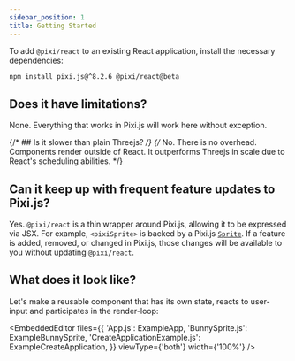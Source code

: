 ```yaml
---
sidebar_position: 1
title: Getting Started
---
```



To add `@pixi/react` to an existing React application, install the necessary dependencies:

```bash
npm install pixi.js@^8.2.6 @pixi/react@beta
```

## Does it have limitations?

None. Everything that works in Pixi.js will work here without exception.

{/* ## Is it slower than plain Threejs? */}
{/* No. There is no overhead. Components render outside of React. It outperforms Threejs in scale due to React's scheduling abilities. */}

## Can it keep up with frequent feature updates to Pixi.js?
Yes. `@pixi/react` is a thin wrapper around Pixi.js, allowing it to be expressed via JSX. For example, `<pixiSprite>` is backed by a Pixi.js [`Sprite`][pixi-sprite]. If a feature is added, removed, or changed in Pixi.js, those changes will be available to you without updating `@pixi/react`.

## What does it look like?

Let's make a reusable component that has its own state, reacts to user-input and participates in the render-loop:

<EmbeddedEditor
    files={{
        'App.js': ExampleApp,
        'BunnySprite.js': ExampleBunnySprite,
        'CreateApplicationExample.js': ExampleCreateApplication,
    }}
    viewType={'both'}
    width={'100%'} />

[pixi-sprite]: https://pixijs.download/release/docs/scene.Sprite.html
